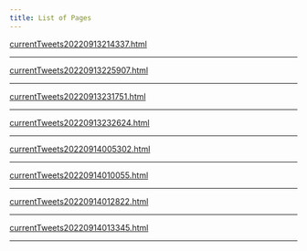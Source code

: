 ```yaml
---
title: List of Pages  
---
```



<a href='./pages//currentTweets20220913214337.html'>currentTweets20220913214337.html</a>


---



<a href='./pages//currentTweets20220913225907.html'>currentTweets20220913225907.html</a>


---



<a href='./pages//currentTweets20220913231751.html'>currentTweets20220913231751.html</a>


---



<a href='./pages//currentTweets20220913232624.html'>currentTweets20220913232624.html</a>


---



<a href='./pages//currentTweets20220914005302.html'>currentTweets20220914005302.html</a>


---



<a href='./pages//currentTweets20220914010055.html'>currentTweets20220914010055.html</a>


---



<a href='./pages//currentTweets20220914012822.html'>currentTweets20220914012822.html</a>


---



<a href='./pages//currentTweets20220914013345.html'>currentTweets20220914013345.html</a>


---



